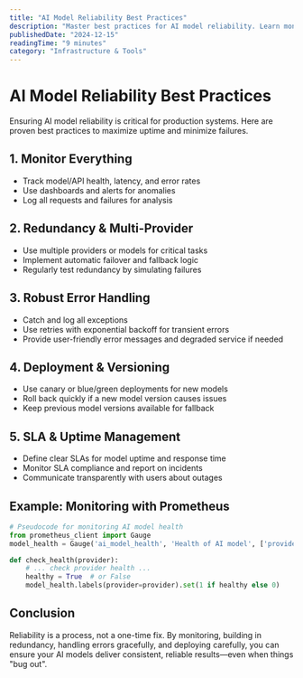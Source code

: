 ```yaml
---
title: "AI Model Reliability Best Practices"
description: "Master best practices for AI model reliability. Learn monitoring, redundancy, error handling, and deployment tips for robust AI systems."
publishedDate: "2024-12-15"
readingTime: "9 minutes"
category: "Infrastructure & Tools"
---
```


# AI Model Reliability Best Practices

Ensuring AI model reliability is critical for production systems. Here are proven best practices to maximize uptime and minimize failures.

## 1. Monitor Everything
- Track model/API health, latency, and error rates
- Use dashboards and alerts for anomalies
- Log all requests and failures for analysis

## 2. Redundancy & Multi-Provider
- Use multiple providers or models for critical tasks
- Implement automatic failover and fallback logic
- Regularly test redundancy by simulating failures

## 3. Robust Error Handling
- Catch and log all exceptions
- Use retries with exponential backoff for transient errors
- Provide user-friendly error messages and degraded service if needed

## 4. Deployment & Versioning
- Use canary or blue/green deployments for new models
- Roll back quickly if a new model version causes issues
- Keep previous model versions available for fallback

## 5. SLA & Uptime Management
- Define clear SLAs for model uptime and response time
- Monitor SLA compliance and report on incidents
- Communicate transparently with users about outages

## Example: Monitoring with Prometheus

```python
# Pseudocode for monitoring AI model health
from prometheus_client import Gauge
model_health = Gauge('ai_model_health', 'Health of AI model', ['provider'])

def check_health(provider):
    # ... check provider health ...
    healthy = True  # or False
    model_health.labels(provider=provider).set(1 if healthy else 0)
```

## Conclusion
Reliability is a process, not a one-time fix. By monitoring, building in redundancy, handling errors gracefully, and deploying carefully, you can ensure your AI models deliver consistent, reliable results—even when things "bug out". 